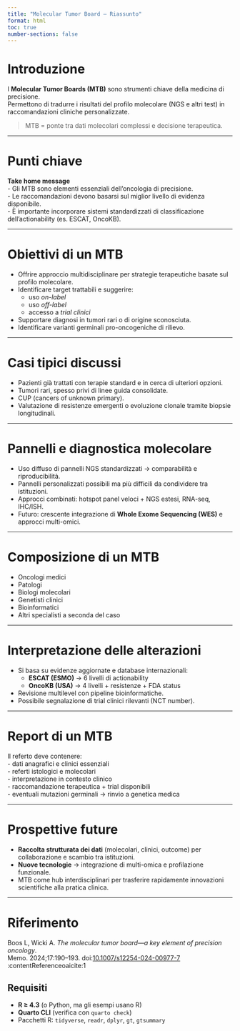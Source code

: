 ```yaml
---
title: "Molecular Tumor Board — Riassunto"
format: html
toc: true
number-sections: false
---
```


# Introduzione

I **Molecular Tumor Boards (MTB)** sono strumenti chiave della medicina di precisione.  
Permettono di tradurre i risultati del profilo molecolare (NGS e altri test) in raccomandazioni cliniche personalizzate.

> MTB = ponte tra dati molecolari complessi e decisione terapeutica.

---

# Punti chiave

::: callout-note
**Take home message**  
- Gli MTB sono elementi essenziali dell’oncologia di precisione.  
- Le raccomandazioni devono basarsi sul miglior livello di evidenza disponibile.  
- È importante incorporare sistemi standardizzati di classificazione dell’actionability (es. ESCAT, OncoKB).
:::

---

# Obiettivi di un MTB

- Offrire approccio multidisciplinare per strategie terapeutiche basate sul profilo molecolare.  
- Identificare target trattabili e suggerire:  
  - uso *on-label*  
  - uso *off-label*  
  - accesso a *trial clinici*  
- Supportare diagnosi in tumori rari o di origine sconosciuta.  
- Identificare varianti germinali pro-oncogeniche di rilievo.

---

# Casi tipici discussi

- Pazienti già trattati con terapie standard e in cerca di ulteriori opzioni.  
- Tumori rari, spesso privi di linee guida consolidate.  
- CUP (cancers of unknown primary).  
- Valutazione di resistenze emergenti o evoluzione clonale tramite biopsie longitudinali.

---

# Pannelli e diagnostica molecolare

- Uso diffuso di pannelli NGS standardizzati → comparabilità e riproducibilità.  
- Pannelli personalizzati possibili ma più difficili da condividere tra istituzioni.  
- Approcci combinati: hotspot panel veloci + NGS estesi, RNA-seq, IHC/ISH.  
- Futuro: crescente integrazione di **Whole Exome Sequencing (WES)** e approcci multi-omici.

---

# Composizione di un MTB

- Oncologi medici  
- Patologi  
- Biologi molecolari  
- Genetisti clinici  
- Bioinformatici  
- Altri specialisti a seconda del caso  

---

# Interpretazione delle alterazioni

- Si basa su evidenze aggiornate e database internazionali:  
  - **ESCAT (ESMO)** → 6 livelli di actionability  
  - **OncoKB (USA)** → 4 livelli + resistenze + FDA status  
- Revisione multilevel con pipeline bioinformatiche.  
- Possibile segnalazione di trial clinici rilevanti (NCT number).  

---

# Report di un MTB

Il referto deve contenere:  
- dati anagrafici e clinici essenziali  
- referti istologici e molecolari  
- interpretazione in contesto clinico  
- raccomandazione terapeutica + trial disponibili  
- eventuali mutazioni germinali → rinvio a genetica medica  

---

# Prospettive future

- **Raccolta strutturata dei dati** (molecolari, clinici, outcome) per collaborazione e scambio tra istituzioni.  
- **Nuove tecnologie** → integrazione di multi-omica e profilazione funzionale.  
- MTB come hub interdisciplinari per trasferire rapidamente innovazioni scientifiche alla pratica clinica.

---

# Riferimento

Boos L, Wicki A. *The molecular tumor board—a key element of precision oncology*.  
Memo. 2024;17:190–193. doi:[10.1007/s12254-024-00977-7](https://doi.org/10.1007/s12254-024-00977-7) :contentReference[oaicite:1]{index=1}


## Requisiti
- **R ≥ 4.3** (o Python, ma gli esempi usano R)
- **Quarto CLI** (verifica con `quarto check`)
- Pacchetti R: `tidyverse`, `readr`, `dplyr`, `gt`, `gtsummary`


